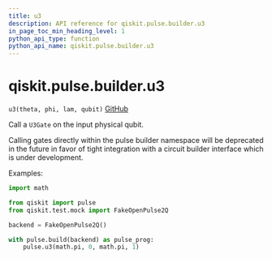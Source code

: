 ```yaml
---
title: u3
description: API reference for qiskit.pulse.builder.u3
in_page_toc_min_heading_level: 1
python_api_type: function
python_api_name: qiskit.pulse.builder.u3
---
```


# qiskit.pulse.builder.u3

<span id="qiskit.pulse.builder.u3" />

`u3(theta, phi, lam, qubit)` [GitHub](https://github.com/qiskit/qiskit/tree/stable/0.18/qiskit/pulse/builder.py "view source code")

Call a `U3Gate` on the input physical qubit.

<Admonition title="Note" type="note">
  Calling gates directly within the pulse builder namespace will be deprecated in the future in favor of tight integration with a circuit builder interface which is under development.
</Admonition>

Examples:

```python
import math

from qiskit import pulse
from qiskit.test.mock import FakeOpenPulse2Q

backend = FakeOpenPulse2Q()

with pulse.build(backend) as pulse_prog:
    pulse.u3(math.pi, 0, math.pi, 1)
```

